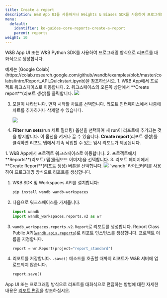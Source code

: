 ```yaml
---
title: Create a report
description: W&B App UI를 사용하거나 Weights & Biases SDK를 사용하여 프로그래밍 방식으로 W&B 리포트 를 만드세요.
menu:
  default:
    identifier: ko-guides-core-reports-create-a-report
    parent: reports
weight: 10
---
```


W&B App UI 또는 W&B Python SDK를 사용하여 프로그래밍 방식으로 리포트를 대화식으로 생성합니다.

<Note>
예제는 [Google Colab](https://colab.research.google.com/github/wandb/examples/blob/master/colabs/intro/Report_API_Quickstart.ipynb)을 참조하십시오.
</Note>

<Tabs>
<Tab title="App UI">
1. W&B App에서 프로젝트 워크스페이스로 이동합니다.
2. 워크스페이스의 오른쪽 상단에서 **Create report**(리포트 생성)를 클릭합니다.

   <Frame>
    <img src="/images/reports/create_a_report_button.png"  />
    </Frame>

3. 모달이 나타납니다. 먼저 시작할 차트를 선택합니다. 리포트 인터페이스에서 나중에 차트를 추가하거나 삭제할 수 있습니다.

    <Frame>
    <img src="/images/reports/create_a_report_modal.png"  />
    </Frame>

4. **Filter run sets**(run 세트 필터링) 옵션을 선택하여 새 run이 리포트에 추가되는 것을 방지합니다. 이 옵션을 켜거나 끌 수 있습니다. **Create report**(리포트 생성)를 클릭하면 리포트 탭에서 계속 작업할 수 있는 임시 리포트가 제공됩니다.
</Tab>
<Tab title="Report tab">
1. W&B App에서 프로젝트 워크스페이스로 이동합니다.
2. 프로젝트에서 **Reports**(리포트) 탭(클립보드 이미지)을 선택합니다.
3. 리포트 페이지에서 **Create Report**(리포트 생성) 버튼을 선택합니다.

   <Frame>
    <img src="/images/reports/create_report_button.png"  />
    </Frame>
</Tab>
<Tab title="W&B Python SDK">
`wandb` 라이브러리를 사용하여 프로그래밍 방식으로 리포트를 생성합니다.

1. W&B SDK 및 Workspaces API를 설치합니다:
    ```bash
    pip install wandb wandb-workspaces
    ```
2. 다음으로 워크스페이스를 가져옵니다.
    ```python
    import wandb
    import wandb_workspaces.reports.v2 as wr
    ```       
3. `wandb_workspaces.reports.v2.Report`로 리포트를 생성합니다. Report Class Public API([`wandb.apis.reports`](/ko/ref/python/public-api/api#reports))로 리포트 인스턴스를 생성합니다. 프로젝트 이름을 지정합니다.
    ```python
    report = wr.Report(project="report_standard")
    ```

4. 리포트를 저장합니다. `.save()` 메소드를 호출할 때까지 리포트가 W&B 서버에 업로드되지 않습니다.
    ```python
    report.save()
    ```

App UI 또는 프로그래밍 방식으로 리포트를 대화식으로 편집하는 방법에 대한 자세한 내용은 [리포트 편집](/ko/guides/reports/edit-a-report/)을 참조하십시오.
</Tab>
</Tabs>
